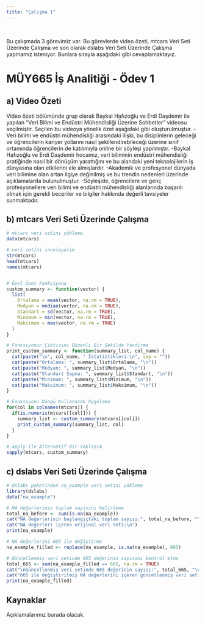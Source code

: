 ```yaml
---
title: "Çalışma 1"
---
```


\

Bu çalışmada 3 görevimiz var. Bu görevlerde video özeti, mtcars Veri Seti Üzerinde Çalışma ve son olarak dslabs Veri Seti Üzerinde Çalışma yapmamız isteniyor. Bunlara sırayla aşağıdaki gibi cevaplamaktayız.

# MÜY665 İş Analitiği - Ödev 1

## a) Video Özeti

Video özeti bölümünde grup olarak Baykal Hafızoğlu ve Erdi Daşdemir ile yapılan "Veri Bilimi ve Endüstri Mühendisliği Üzerine Sohbetler" videosu seçilmiştir. Seçilen bu videoya yönelik özet aşağıdaki gibi oluşturulmuştur.
-Veri bilimi ve endüstri mühendisliği arasındaki ilişki, bu disiplinlerin geleceği ve öğrencilerin kariyer yollarını nasıl şekillendirebileceği üzerine sınıf ortamında öğrencilerin de katılımıyla online bir söyleşi yapılmıştır. 
-Baykal Hafızoğlu ve Erdi Daşdemir hocamız, veri biliminin endüstri mühendisliği pratiğinde nasıl bir dönüşüm yarattığını ve bu alandaki yeni teknolojilerin iş dünyasına olan etkilerini ele almışlardır. 
-Akademik ve profesyonel dünyada veri bilimine olan artan ilgiye değinilmiş ve bu trendin nedenleri üzerinde açıklamalarda bulunulmuştur. 
-Söyleşide, öğrencilere ve genç profesyonellere veri bilimi ve endüstri mühendisliği alanlarında başarılı olmak için gerekli beceriler ve bilgiler hakkında değerli tavsiyeler sunmaktadır.


## b) mtcars Veri Seti Üzerinde Çalışma

```r
# mtcars veri setini yükleme
data(mtcars)

# veri setini inceleyelim
str(mtcars)
head(mtcars)
names(mtcars)


# Özel Özet Fonksiyonu
custom_summary <- function(vector) {
  list(
    Ortalama = mean(vector, na.rm = TRUE),
    Medyan = median(vector, na.rm = TRUE),
    Standart = sd(vector, na.rm = TRUE),
    Minimum = min(vector, na.rm = TRUE),
    Maksimum = max(vector, na.rm = TRUE)
  )
}

# Fonksiyonun Çıktısını Düzenli Bir Şekilde Yazdırma
print_custom_summary <- function(summary_list, col_name) {
  cat(paste("\n", col_name, " İstatistikleri:\n", sep = ""))
  cat(paste("Ortalama: ", summary_list$Ortalama, "\n"))
  cat(paste("Medyan: ", summary_list$Medyan, "\n"))
  cat(paste("Standart Sapma: ", summary_list$Standart, "\n"))
  cat(paste("Minimum: ", summary_list$Minimum, "\n"))
  cat(paste("Maksimum: ", summary_list$Maksimum, "\n"))
}

# Fonksiyonu Döngü Kullanarak Uygulama
for(col in colnames(mtcars)) {
  if(is.numeric(mtcars[[col]])) {
    summary_list <- custom_summary(mtcars[[col]])
    print_custom_summary(summary_list, col)
  }
}

# apply ile Alternatif Bir Yaklaşım
sapply(mtcars, custom_summary)

```
## c) dslabs Veri Seti Üzerinde Çalışma
```r
# dslabs paketinden na_example veri setini yükleme
library(dslabs)
data("na_example")

# NA değerlerinin toplam sayısını belirleme
total_na_before <- sum(is.na(na_example))
cat("NA değerlerinin başlangıçtaki toplam sayısı:", total_na_before, "\n\n")
cat("NA değerleri içeren orijinal veri seti:\n")
print(na_example)

# NA değerlerini 665 ile değiştirme
na_example_filled <- replace(na_example, is.na(na_example), 665)

# Güncellenmiş veri setinde 665 değerinin sayısını kontrol etme
total_665 <- sum(na_example_filled == 665, na.rm = TRUE)
cat("\nGüncellenmiş veri setinde 665 değerinin sayısı:", total_665, "\n\n")
cat("665 ile değiştirilmiş NA değerlerini içeren güncellenmiş veri seti:\n")
print(na_example_filled)
```

## Kaynaklar
Açıklamalarımız burada olacak.